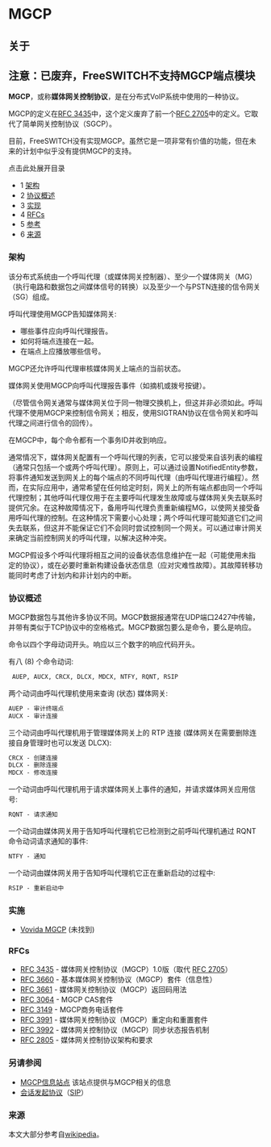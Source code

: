 # MGCP

## 关于

## 注意：已废弃，FreeSWITCH不支持MGCP端点模块

**MGCP**，或称**媒体网关控制协议**，是在分布式VoIP系统中使用的一种协议。

MGCP的定义在[RFC 3435](https://tools.ietf.org/html/rfc3435)中，这个定义废弃了前一个[RFC 2705](https://tools.ietf.org/html/rfc2705)中的定义。它取代了简单网关控制协议（SGCP）。

目前，FreeSWITCH没有实现MGCP。虽然它是一项非常有价值的功能，但在未来的计划中似乎没有提供MGCP的支持。

点击此处展开目录

* 1 [架构](#架构)
* 2 [协议概述](#协议概述)
* 3 [实现](#实现)
* 4 [RFCs](#RFCs)
* 5 [参考](#参考)
* 6 [来源](#来源)

### 架构

该分布式系统由一个呼叫代理（或媒体网关控制器）、至少一个媒体网关（MG）（执行电路和数据包之间媒体信号的转换）以及至少一个与PSTN连接的信令网关（SG）组成。

呼叫代理使用MGCP告知媒体网关:

* 哪些事件应向呼叫代理报告。
* 如何将端点连接在一起。
* 在端点上应播放哪些信号。

MGCP还允许呼叫代理审核媒体网关上端点的当前状态。

媒体网关使用MGCP向呼叫代理报告事件（如摘机或拨号按键）。

（尽管信令网关通常与媒体网关位于同一物理交换机上，但这并非必须如此。呼叫代理不使用MGCP来控制信令网关；相反，使用SIGTRAN协议在信令网关和呼叫代理之间进行信令的回传）。

在MGCP中，每个命令都有一个事务ID并收到响应。

通常情况下，媒体网关配置有一个呼叫代理的列表，它可以接受来自该列表的编程（通常只包括一个或两个呼叫代理）。原则上，可以通过设置NotifiedEntity参数，将事件通知发送到网关上的每个端点的不同呼叫代理（由呼叫代理进行编程）。然而，在实际应用中，通常希望在任何给定时刻，网关上的所有端点都由同一个呼叫代理控制；其他呼叫代理仅用于在主要呼叫代理发生故障或与媒体网关失去联系时提供冗余。在这种故障情况下，备用呼叫代理负责重新编程MG，以使网关接受备用呼叫代理的控制。在这种情况下需要小心处理；两个呼叫代理可能知道它们之间失去联系，但这并不能保证它们不会同时尝试控制同一个网关。可以通过审计网关来确定当前控制网关的呼叫代理，以解决这种冲突。

MGCP假设多个呼叫代理将相互之间的设备状态信息维护在一起（可能使用未指定的协议），或在必要时重新构建设备状态信息（应对灾难性故障）。其故障转移功能同时考虑了计划内和非计划内的中断。

### 协议概述

MGCP数据包与其他许多协议不同。MGCP数据报通常在UDP端口2427中传输，并带有类似于TCP协议中的空格格式。MGCP数据包要么是命令，要么是响应。

命令以四个字母动词开头。响应以三个数字的响应代码开头。

有八 (8) 个命令动词:

```xml
 AUEP, AUCX, CRCX, DLCX, MDCX, NTFY, RQNT, RSIP
```

两个动词由呼叫代理机使用来查询 (状态) 媒体网关:

```xml
AUEP - 审计终端点
AUCX - 审计连接
```

三个动词由呼叫代理机用于管理媒体网关上的 RTP 连接 (媒体网关在需要删除连接自身管理时也可以发送 DLCX):

```xml
CRCX - 创建连接
DLCX - 删除连接
MDCX - 修改连接
```

一个动词由呼叫代理机用于请求媒体网关上事件的通知，并请求媒体网关应用信号:

```xml
RQNT - 请求通知
```

一个动词由媒体网关用于告知呼叫代理机它已检测到之前呼叫代理机通过 RQNT 命令动词请求通知的事件:

```xml
NTFY - 通知
```

一个动词由媒体网关用于告知呼叫代理机它正在重新启动的过程中:

```xml
RSIP - 重新启动中
```

 
### 实施

* [Vovida MGCP](http://www.vovida.org/protocols/downloads/mgcp/) (未找到)

### RFCs

* [RFC 3435](https://tools.ietf.org/html/rfc3435) \- 媒体网关控制协议（MGCP）1.0版（取代 [RFC 2705](https://tools.ietf.org/html/rfc2705)）
* [RFC 3660](https://tools.ietf.org/html/rfc3660) \- 基本媒体网关控制协议（MGCP）套件（信息性）
* [RFC 3661](https://tools.ietf.org/html/rfc3661) \- 媒体网关控制协议（MGCP）返回码用法
* [RFC 3064](https://tools.ietf.org/html/rfc3064) \- MGCP CAS套件
* [RFC 3149](https://tools.ietf.org/html/rfc3149) \- MGCP商务电话套件
* [RFC 3991](https://tools.ietf.org/html/rfc3991) \- 媒体网关控制协议（MGCP）重定向和重置套件
* [RFC 3992](https://tools.ietf.org/html/rfc3992) \- 媒体网关控制协议（MGCP）同步状态报告机制
* [RFC 2805](https://tools.ietf.org/html/rfc2805) \- 媒体网关控制协议架构和要求

### 另请参阅

* [MGCP信息站点](http://www.packetizer.com/voip/mgcp) 该站点提供与MGCP相关的信息
* [会话发起协议](https://wiki.freeswitch.org/index.php?title=Session%5FInitiation%5FProtocol&action=edit&redlink=1 "Session Initiation Protocol (该页面不存在)")（[SIP](https://wiki.freeswitch.org/wiki/SIP "SIP")）

### 来源

本文大部分参考自[wikipedia](http://en.wikipedia.org/wiki/Media%5FGateway%5FControl%5FProtocol)。